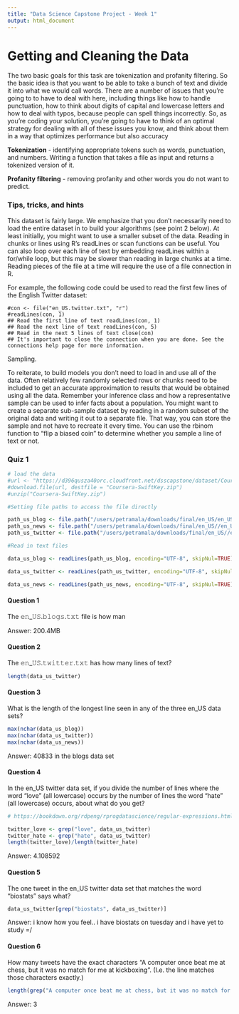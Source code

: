 ```yaml
---
title: "Data Science Capstone Project - Week 1"
output: html_document
---
```



# Getting and Cleaning the Data

The two basic goals for this task are tokenization and profanity filtering. So the basic idea is that you want to be able to take a bunch of text and divide it into what we would call words. There are a number of issues that you're going to to have to deal with here, including things like how to handle punctuation, how to think about digits of capital and lowercase letters and how to deal with typos, because people can spell things incorrectly. So, as you're coding your solution, you're going to have to think of an optimal strategy for dealing with all of these issues you know, and think about them in a way that optimizes performance but also accuracy


**Tokenization** - identifying appropriate tokens such as words, punctuation, and numbers. Writing a function that takes a file as input and returns a tokenized version of it.

**Profanity filtering** - removing profanity and other words you do not want to predict.

### Tips, tricks, and hints

This dataset is fairly large. We emphasize that you don't necessarily need to load the entire dataset in to build your algorithms (see point 2 below). At least initially, you might want to use a smaller subset of the data. Reading in chunks or lines using R's readLines or scan functions can be useful. You can also loop over each line of text by embedding readLines within a for/while loop, but this may be slower than reading in large chunks at a time. Reading pieces of the file at a time will require the use of a file connection in R. 

For example, the following code could be used to read the first few lines of the English Twitter dataset:

```
#con <- file("en_US.twitter.txt", "r") 
#readLines(con, 1) 
## Read the first line of text readLines(con, 1) 
## Read the next line of text readLines(con, 5)
## Read in the next 5 lines of text close(con) 
## It's important to close the connection when you are done. See the connections help page for more information.
```

Sampling. 

To reiterate, to build models you don't need to load in and use all of the data. Often relatively few randomly selected rows or chunks need to be included to get an accurate approximation to results that would be obtained using all the data. Remember your inference class and how a representative sample can be used to infer facts about a population. You might want to create a separate sub-sample dataset by reading in a random subset of the original data and writing it out to a separate file. That way, you can store the sample and not have to recreate it every time. You can use the rbinom function to "flip a biased coin" to determine whether you sample a line of text or not.

### Quiz 1

```r
# load the data
#url <- "https://d396qusza40orc.cloudfront.net/dsscapstone/dataset/Coursera-SwiftKey.zip"
#download.file(url, destfile = "Coursera-SwiftKey.zip")
#unzip("Coursera-SwiftKey.zip")

#Setting file paths to access the file directly

path_us_blog <- file.path("/users/petramala/downloads/final/en_US/en_US.blogs.txt")
path_us_news <- file.path("/users/petramala/downloads/final/en_US//en_US.news.txt")
path_us_twitter <- file.path("/users/petramala/downloads/final/en_US//en_US.twitter.txt")

#Read in text files

data_us_blog <- readLines(path_us_blog, encoding="UTF-8", skipNul=TRUE)

data_us_twitter <- readLines(path_us_twitter, encoding="UTF-8", skipNul=TRUE)

data_us_news <- readLines(path_us_news, encoding="UTF-8", skipNul=TRUE)
```

#### Question 1

The 𝚎𝚗_𝚄𝚂.𝚋𝚕𝚘𝚐𝚜.𝚝𝚡𝚝 file is how man

Answer: 200.4MB

#### Question 2 

The 𝚎𝚗_𝚄𝚂.𝚝𝚠𝚒𝚝𝚝𝚎𝚛.𝚝𝚡𝚝 has how many lines of text?

```r
length(data_us_twitter)
```

#### Question 3

What is the length of the longest line seen in any of the three en_US data sets?

```r
max(nchar(data_us_blog))
max(nchar(data_us_twitter))
max(nchar(data_us_news))
```

Answer: 40833 in the blogs data set

#### Question 4

In the en_US twitter data set, if you divide the number of lines where the word “love” (all lowercase) occurs by the number of lines the word “hate” (all lowercase) occurs, about what do you get?

```r
# https://bookdown.org/rdpeng/rprogdatascience/regular-expressions.html#grep

twitter_love <- grep("love", data_us_twitter)
twitter_hate <- grep("hate", data_us_twitter)
length(twitter_love)/length(twitter_hate)
```

Answer: 4.108592

#### Question 5

The one tweet in the en_US twitter data set that matches the word “biostats” says what?

```r
data_us_twitter[grep("biostats", data_us_twitter)]
```


Answer:  i know how you feel.. i have biostats on tuesday and i have yet to study =/

#### Question 6

How many tweets have the exact characters “A computer once beat me at chess, but it was no match for me at kickboxing”. (I.e. the line matches those characters exactly.)

```r
length(grep("A computer once beat me at chess, but it was no match for me at kickboxing", data_us_twitter))
```

Answer: 3


